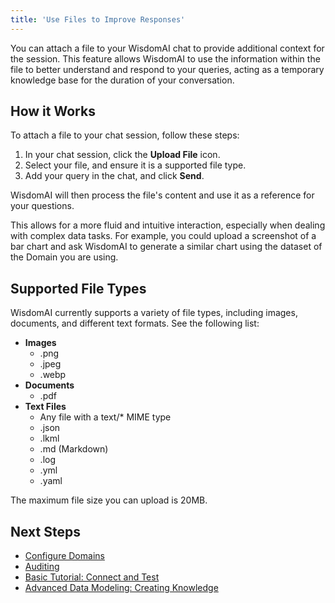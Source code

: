 ```yaml
---
title: 'Use Files to Improve Responses'
---
```


You can attach a file to your WisdomAI chat to provide additional context for the session. This feature allows WisdomAI to use the information within the file to better understand and respond to your queries, acting as a temporary knowledge base for the duration of your conversation.

## How it Works

To attach a file to your chat session, follow these steps:

1. In your chat session, click the **Upload File** icon.
2. Select your file, and ensure it is a supported file type.
3. Add your query in the chat, and click **Send**.

WisdomAI will then process the file's content and use it as a reference for your questions. 

This allows for a more fluid and intuitive interaction, especially when dealing with complex data tasks. For example, you could upload a screenshot of a bar chart and ask WisdomAI to generate a similar chart using the dataset of the Domain you are using. 

## Supported File Types

WisdomAI currently supports a variety of file types, including images, documents, and different text formats. See the following list:

- **Images**
  - .png
  - .jpeg
  - .webp
- **Documents**
  - .pdf
- **Text Files**
  - Any file with a text/* MIME type
  - .json
  - .lkml
  - .md (Markdown)
  - .log
  - .yml
  - .yaml
  
<Note>
The maximum file size you can upload is 20MB.
</Note>

## Next Steps

- [Configure Domains](/improve-wisdom-ai-responses/configure-domains)
- [Auditing](/using-wisdom-ai-everyday/auditing)
- [Basic Tutorial: Connect and Test](/setting-up-wisdom-ai/basic-tutorial-connect-and-test)
- [Advanced Data Modeling: Creating Knowledge](/setting-up-wisdom-ai/advanced-data-modeling-creating-knowledge)
